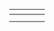 {| align="center"
|- 
! {{Navigation|file=Normal Gum.png|link=Category:Gum|text=right|text_label=Gum}}
! {{Navigation|file=Bubble Gum.png|link=Category:Flavors|text=right|text_label=Flavors}}
! {{Navigation|file=Demonlord.png|link=Pets|text=left|text_label=Pets}} 
! {{Navigation|file=Stitches.png|link=Category:Faces|text=left|text_label=Faces}}
|-
! {{Navigation|file=Corrupted Egg.png|link=Eggs|text=right|text_label=Eggs}}
! {{Navigation|file=Santa Paws.png|link=Hats|text=right|text_label=Hats}}
! {{Navigation|file=Twitter Icon2.png|link=Codes|text=left|text_label=Codes}}
! {{Navigation|file=Corrupt Glitch.png|link=Category:Secret Items|text=left|text_label=Secret Items}}
|-
! {{Navigation|file=Christmas Box.png|link=Category:Boxes|text=right|text_label=Boxes}} 
! {{Navigation|file=Chromatic Cube.png|link=Category:Index Reward Pets|text=right|text_label=Index Reward Pets}}
! {{Navigation|file=Titles Icon.png|link=Titles|text=left|text_label=Titles}} 
! {{Navigation|file=Bubble Pass.png|link=Bubble Pass|text=left|text_label=Bubble Pass}} 
|}